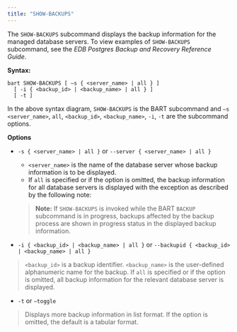 ```yaml
---
title: "SHOW-BACKUPS"
---
```




The `SHOW-BACKUPS` subcommand displays the backup information for the managed database servers. To view examples of `SHOW-BACKUPS` subcommand, see the *EDB Postgres Backup and Recovery Reference Guide*.

**Syntax:**

    bart SHOW-BACKUPS [ –s { <server_name> | all } ]
      [ -i { <backup_id> | <backup_name> | all } ]
      [ -t ]

In the above syntax diagram, `SHOW-BACKUPS` is the BART subcommand and `–s <server_name>`, `all`, `<backup_id>`, `<backup_name>`, `-i`, `-t` are the subcommand options.

**Options**

-   `-s { <server_name> | all }` or `--server { <server_name> | all }`

    -   `<server_name>` is the name of the database server whose backup information is to be displayed.
    -   If `all` is specified or if the option is omitted, the backup information for all database servers is displayed with the exception as described by the following note:

    > **Note:** If `SHOW-BACKUPS` is invoked while the BART `BACKUP` subcommand is in progress, backups affected by the backup process are shown in progress status in the displayed backup information.
    >
    >

-   `-i { <backup_id> | <backup_name> | all }` or `--backupid { <backup_id> | <backup_name> | all }`

> `<backup_id>` is a backup identifier. `<backup_name>` is the user-defined alphanumeric name for the backup. If `all` is specified or if the option is omitted, all backup information for the relevant database server is displayed.

-   `-t` or `–toggle`

> Displays more backup information in list format. If the option is omitted, the default is a tabular format.
